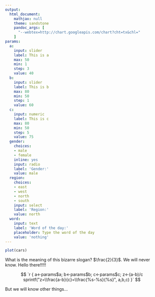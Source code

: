```yaml
---
output:
  html_document:
    mathjax: null
    theme: sandstone 
    pandoc_args: [
      "--webtex=http://chart.googleapis.com/chart?cht=tx&chl="
    ]
params:
  a:
    input: slider
    label: This is a
    max: 50
    min: 1
    step: 3
    value: 40
  b:
    input: slider
    label: This is b
    max: 80
    min: 50
    step: 1
    value: 60
  c:
    input: numeric
    label: This is c
    max: 80
    min: 50
    step: 5
    value: 75
  gender:
    choices:
    - male
    - female
    inline: yes
    input: radio
    label: 'Gender:'
    value: male
  region:
    choices:
    - east
    - west
    - north
    - south
    input: select
    label: 'Region:'
    value: north
  word:
    input: text
    label: 'Word of the day:'
    placeholder: Type the word of the day
    value: 'nothing'
---
```


```r
plot(cars)
```
What is the meaning of this bizarre slogan? $\frac{2}{3}$. We will never know. Hello there!!!!!

$$
`r {
    a<-params$a; 
    b<-params$b; 
    c<-params$c; 
    z<-(a-b)/c
    sprintf("z=\\frac{a-b}{c}=\\frac{%s-%s}{%s}", a,b,c)
   }`
$$

But we will know other things...
